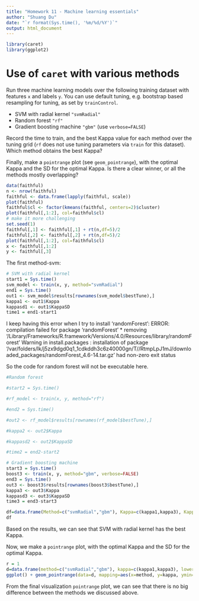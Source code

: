 ```yaml
---
title: "Homework 11 - Machine learning essentials"
author: "Shuang Du"
date: "`r format(Sys.time(), '%m/%d/%Y')`"
output: html_document
---
```


```r
library(caret)
library(ggplot2)
```

# Use of `caret` with various methods

Run three machine learning models over the following training dataset
with features `x` and labels `y`. You can use default tuning, e.g.
bootstrap based resampling for tuning, as set by `trainControl`.

-   SVM with radial kernel `"svmRadial"`
-   Random forest `"rf"`
-   Gradient boosting machine `"gbm"` (use `verbose=FALSE`)

Record the time to train, and the best Kappa value for each method over
the tuning grid (`rf` does not use tuning parameters via `train` for
this dataset). Which method obtains the best Kappa?

Finally, make a `pointrange` plot (see `geom_pointrange`), with the
optimal Kappa and the SD for the optimal Kappa. Is there a clear winner,
or all the methods mostly overlapping?

```r
data(faithful)
n <- nrow(faithful)
faithful <- data.frame(lapply(faithful, scale))
plot(faithful)
faithful$cl <- factor(kmeans(faithful, centers=2)$cluster)
plot(faithful[,1:2], col=faithful$cl)
# make it more challenging
set.seed(1)
faithful[,1] <- faithful[,1] + rt(n,df=5)/2
faithful[,2] <- faithful[,2] + rt(n,df=5)/2
plot(faithful[,1:2], col=faithful$cl)
x <- faithful[,1:2]
y <- faithful[,3]
```

The first method-svm:

```r
# SVM with radial kernel
start1 = Sys.time()
svm_model <- train(x, y, method="svmRadial")
end1 = Sys.time()
out1 <- svm_model$results[rownames(svm_model$bestTune),]
kappa1 <- out1$Kappa
kappasd1 <- out1$KappaSD
time1 = end1-start1
```

I keep having this error when I try to install 'randomForest':
ERROR: compilation failed for package ‘randomForest’
* removing ‘/Library/Frameworks/R.framework/Versions/4.0/Resources/library/randomForest’
Warning in install.packages :
  installation of package ‘/var/folders/lk/j5zx9dgd0q1_1cdkddh3c6z40000gn/T//RtmpLpJ1mJ/downloaded_packages/randomForest_4.6-14.tar.gz’ had non-zero exit status
  
So the code for random forest will not be executable here.

```r
#Random forest   

#start2 = Sys.time()

#rf_model <- train(x, y, method="rf")

#end2 = Sys.time()

#out2 <- rf_model$results[rownames(rf_model$bestTune),]

#kappa2 <- out2$Kappa

#kappasd2 <- out2$KappaSD

#time2 = end2-start2 
```


```r
# Gradient boosting machine
start3 = Sys.time()
boost3 <- train(x, y, method="gbm", verbose=FALSE)
end3 = Sys.time()
out3 <- boost3$results[rownames(boost3$bestTune),]
kappa3 <- out3$Kappa
kappasd3 <- out3$KappaSD
time3 = end3-start3
```

```r
df=data.frame(Method=c("svmRadial","gbm"), Kappa=c(kappa1,kappa3), KappaSD=c(kappasd1,  kappasd3), Time=c(time1,time3))
df
```

Based on the results, we can see that SVM with radial kernel has the
best Kappa.

Now, we make a `pointrange` plot, with the optimal Kappa and the SD for
the optimal Kappa.

```r
r = 1
d=data.frame(method=c("svmRadial","gbm"), kappa=c(kappa1,kappa3), lower=c(kappa1-r*kappasd1,kappa3-r*kappasd3), upper=c(kappa1+r*kappasd1,kappa3+r*kappasd3))
ggplot() + geom_pointrange(data=d, mapping=aes(x=method, y=kappa, ymin=upper, ymax=lower))
```

From the final visualization `pointrange` plot, we can see that there is no big difference between the methods we discussed above.